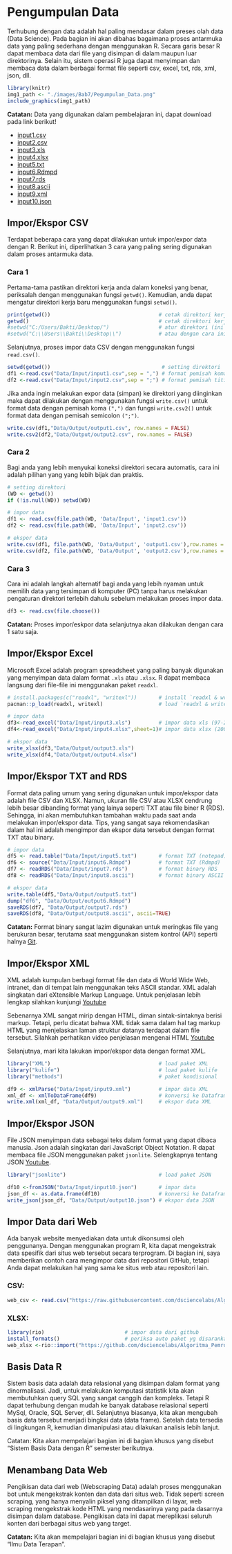 # Pengumpulan Data

Terhubung dengan data adalah hal paling mendasar dalam preses olah data (Data Science). Pada bagian ini akan dibahas bagaimana proses antarmuka data yang paling sederhana dengan menggunakan R. Secara garis besar R dapat membaca data dari file yang disimpan di dalam maupun luar direktorinya. Selain itu, sistem operasi R juga dapat menyimpan dan membaca data dalam berbagai format file seperti csv, excel, txt, rds, xml, json, dll.

```r
library(knitr)
img1_path <- "./images/Bab7/Pegumpulan_Data.png"
include_graphics(img1_path)
```


**Catatan:** Data yang digunakan dalam pembelajaran ini, dapat download pada link berikut! 

* [input1.csv](https://github.com/dsciencelabs/Algoritma_Pemrograman_R/blob/main/Data/Input/input1.csv)
* [input2.csv](https://github.com/dsciencelabs/Algoritma_Pemrograman_R/blob/main/Data/Input/input2.csv)
* [input3.xls](https://github.com/dsciencelabs/Algoritma_Pemrograman_R/blob/main/Data/Input/input3.xls)
* [input4.xlsx](https://github.com/dsciencelabs/Algoritma_Pemrograman_R/blob/main/Data/Input/input4.xlsx)
* [input5.txt](https://github.com/dsciencelabs/Algoritma_Pemrograman_R/blob/main/Data/Input/input5.txt)
* [input6.Rdmpd](https://github.com/dsciencelabs/Algoritma_Pemrograman_R/blob/main/Data/Input/input6.Rdmpd)
* [input7.rds](https://github.com/dsciencelabs/Algoritma_Pemrograman_R/blob/main/Data/Input/input7.rds)
* [input8.ascii](https://github.com/dsciencelabs/Algoritma_Pemrograman_R/blob/main/Data/Input/input8.ascii)
* [input9.xml](https://github.com/dsciencelabs/Algoritma_Pemrograman_R/blob/main/Data/Input/input9.xml)
* [input10.json](https://github.com/dsciencelabs/Algoritma_Pemrograman_R/blob/main/Data/Input/input10.json)



## Impor/Ekspor CSV 

Terdapat beberapa cara yang dapat dilakukan untuk impor/expor data dengan R. Berikut ini, diperlihatkan 3 cara yang paling sering digunakan dalam proses antarmuka data.

### Cara 1

Pertama-tama pastikan direktori kerja anda dalam koneksi yang benar, periksalah dengan menggunakan fungsi `getwd()`. Kemudian, anda dapat mengatur direktori kerja baru menggunakan fungsi `setwd()`. 

```r
print(getwd())                                   # cetak direktori kerja R
getwd()                                          # cetak direktori kerja R
#setwd("C:/Users/Bakti/Desktop/")                # atur direktori (ini contoh)
#setwd("C:\\Users\\Bakti\\Desktop\\")            # atau dengan cara ini
```

Selanjutnya, proses impor data CSV dengan menggunakan fungsi `read.csv()`.

```r
setwd(getwd())                                    # setting direktori
df1 <-read.csv("Data/Input/input1.csv",sep = ",") # format pemisah koma 
df2 <-read.csv("Data/Input/input2.csv",sep = ";") # format pemisah titik koma
```

Jika anda ingin melakukan expor data (simpan) ke direktori yang diinginkan maka dapat dilakukan dengan menggunakan fungsi `write.csv()` untuk format data dengan pemisah koma `(",")` dan fungsi `write.csv2()` untuk format data dengan pemisah semicolon `(";")`.

```r
write.csv(df1,"Data/Output/output1.csv", row.names = FALSE)  
write.csv2(df2,"Data/Output/output2.csv", row.names = FALSE)    
```


### Cara 2

Bagi anda yang lebih menyukai koneksi direktori secara automatis, cara ini adalah pilihan yang yang lebih bijak dan praktis.

```r
# setting direktori
(WD <- getwd())
if (!is.null(WD)) setwd(WD)
```

```r
# impor data
df1 <- read.csv(file.path(WD, 'Data/Input', 'input1.csv'))
df2 <- read.csv(file.path(WD, 'Data/Input', 'input2.csv'))

# ekspor data
write.csv(df1, file.path(WD, 'Data/Output', 'output1.csv'),row.names = FALSE)
write.csv(df2, file.path(WD, 'Data/Output', 'output2.csv'),row.names = FALSE)
```


### Cara 3

Cara ini adalah langkah alternatif bagi anda yang lebih nyaman untuk memilih data yang tersimpan di komputer (PC) tanpa harus melakukan pengaturan direktori terlebih dahulu sebelum melakukan proses impor data.

```r
df3 <- read.csv(file.choose())
```

**Catatan:** Proses impor/eskpor data selanjutnya akan dilakukan dengan cara 1 satu saja. 

## Impor/Ekspor Excel

Microsoft Excel adalah program spreadsheet yang paling banyak digunakan yang menyimpan data dalam format `.xls` atau `.xlsx`. R dapat membaca langsung dari file-file ini menggunakan paket `readxl`.


```r
# install.packages(c("readxl", "writexl"))       # install `readxl & writexl` 
pacman::p_load(readxl, writexl)                  # load `readxl & writexl`

# impor data
df3<-read_excel("Data/Input/input3.xls")         # impor data xls (97-2003)
df4<-read_excel("Data/Input/input4.xlsx",sheet=1)# impor data xlsx (2003-up)

# ekspor data
write_xlsx(df3,"Data/Output/output3.xls") 
write_xlsx(df4,"Data/Output/output4.xlsx")
```


## Impor/Ekspor TXT and RDS

Format data paling umum yang sering digunakan untuk impor/ekspor data adalah file CSV dan XLSX. Namun, ukuran file CSV atau XLSX cendrung lebih besar dibanding format yang lainya seperti TXT atau file biner R (RDS). Sehingga, ini akan membutuhkan tambahan waktu pada saat anda melakukan impor/ekspor data. Tips, yang sangat saya rekomendasikan dalam hal ini adalah mengimpor dan ekspor data tersebut dengan format TXT atau binary. 

```r
# impor data
df5 <- read.table("Data/Input/input5.txt")       # format TXT (notepad)
df6 <- source("Data/Input/input6.Rdmpd")         # format TXT (Rdmpd)
df7 <- readRDS("Data/Input/input7.rds")          # format binary RDS 
df8 <- readRDS("Data/Input/input8.ascii")        # format binary ASCII 

# ekspor data
write.table(df5,"Data/Output/output5.txt")                
dump("df6", "Data/Output/output6.Rdmpd")                    
saveRDS(df7, "Data/Output/output7.rds")                      
saveRDS(df8, "Data/Output/output8.ascii", ascii=TRUE)             
```

**Catatan:** Format binary sangat lazim digunakan untuk meringkas file yang berukuran besar, terutama saat menggunakan sistem kontrol (API) seperti halnya [Git](https://git-scm.com/).

## Impor/Ekspor XML

XML adalah kumpulan berbagi format file dan data di World Wide Web, intranet, dan di tempat lain menggunakan teks ASCII standar. XML adalah singkatan dari eXtensible Markup Language. Untuk penjelasan lebih lengkap silahkan kunjungi [Youtube](https://www.youtube.com/embed/KeLiQXqVgMI)

Sebenarnya XML sangat mirip dengan HTML, diman sintak-sintaknya berisi markup. Tetapi, perlu dicatat bahwa XML tidak sama dalam hal tag markup HTML yang menjelaskan laman struktur datanya terdapat dalam file tersebut. Silahkah perhatikan video penjelasan mengenai HTML [Youtube](https://www.youtube.com/embed/rs5hz_oZywI)

Selanjutnya, mari kita lakukan impor/ekspor data dengan format XML.

```r
library("XML")                                   # load paket XML 
library("kulife")                                # load paket kulife
library("methods")                               # paket kondisional

df9 <- xmlParse("Data/Input/input9.xml")         # impor data XML
xml_df <- xmlToDataFrame(df9)                    # konversi ke Dataframe
write.xml(xml_df, "Data/Output/output9.xml")     # ekspor data XML
```

## Impor/Ekspor JSON

File JSON menyimpan data sebagai teks dalam format yang dapat dibaca manusia. Json adalah singkatan dari JavaScript Object Notation. R dapat membaca file JSON menggunakan paket `jsonlite`. Selengkapnya tentang JSON [Youtube](https://www.youtube.com/embed/2q5bAvNlBsc). 

```r
library("jsonlite")                              # load paket JSON

df10 <-fromJSON("Data/Input/input10.json")       # impor data
json_df <- as.data.frame(df10)                   # konversi ke Dataframe
write_json(json_df, "Data/Output/output10.json") # ekspor data JSON
```

## Impor Data dari Web

Ada banyak website menyediakan data untuk dikonsumsi oleh penggunanya. Dengan menggunakan program R, kita dapat mengekstrak data spesifik dari situs web tersebut secara terprogram. Di bagian ini, saya memberikan contoh cara mengimpor data dari repositori GitHub, tetapi Anda dapat melakukan hal yang sama ke situs web atau repositori lain. 

### CSV:

```r
web_csv <- read.csv("https://raw.githubusercontent.com/dsciencelabs/Algoritma_Pemrograman_R/main/Data/Input/input1.csv")
```

### XLSX:

```r
library(rio)                          # impor data dari github
install_formats()                     # periksa auto paket yg disarankan
web_xlsx <-rio::import("https://github.com/dsciencelabs/Algoritma_Pemrograman_R/raw/main/Data/Input/input4.xlsx")
```

## Basis Data R

Sistem basis data adalah data relasional yang disimpan dalam format yang dinormalisasi. Jadi, untuk melakukan komputasi statistik kita akan membutuhkan query SQL yang sangat canggih dan kompleks. Tetapi R dapat terhubung dengan mudah ke banyak database relasional seperti MySql, Oracle, SQL Server, dll. Selanjutnya biasanya, kita akan mengubah basis data tersebut menjadi bingkai data (data frame). Setelah data tersedia di lingkungan R, kemudian dimanipulasi atau dilakukan analisis lebih lanjut.

Catatan: Kita akan mempelajari bagian ini di bagian khusus yang disebut “Sistem Basis Data dengan R” semester berikutnya. 

## Menambang Data Web 

Pengikisan data dari web (Webscraping Data) adalah proses menggunakan bot untuk mengekstrak konten dan data dari situs web. Tidak seperti screen scraping, yang hanya menyalin piksel yang ditampilkan di layar, web scraping mengekstrak kode HTML yang mendasarinya yang pada dasarnya disimpan dalam database. Pengikisan data ini dapat mereplikasi seluruh konten dari berbagai situs web yang target.

**Catatan:** Kita akan mempelajari bagian ini di bagian khusus yang disebut "Ilmu Data Terapan". 

